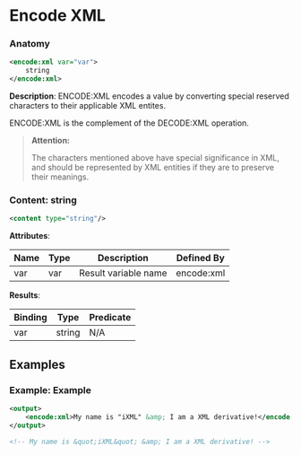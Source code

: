 # Encode XML

### Anatomy

```xml
<encode:xml var="var">
    string
</encode:xml>
```

 **Description**:
 ENCODE:XML encodes a value by converting special reserved characters to their applicable XML entites.

ENCODE:XML is the complement of the DECODE:XML operation.


> **Attention:**
>
> The characters mentioned above have special significance in XML, and should be represented by XML entities if they are to preserve their meanings.

### Content: string

```xml
<content type="string"/>
```

**Attributes**:

| Name | Type | Description | Defined By |
| ---- | ---- | ----------- | ---------- |
| var | var | Result variable name | encode:xml |


**Results**:

| Binding | Type | Predicate |
| ------- | ---- | --------- |
| var | string | N/A |


## Examples

### Example: Example

```xml
<output>
	<encode:xml>My name is "iXML" &amp; I am a XML derivative!</encode:xml>
</output>

<!-- My name is &quot;iXML&quot; &amp; I am a XML derivative! -->
```

